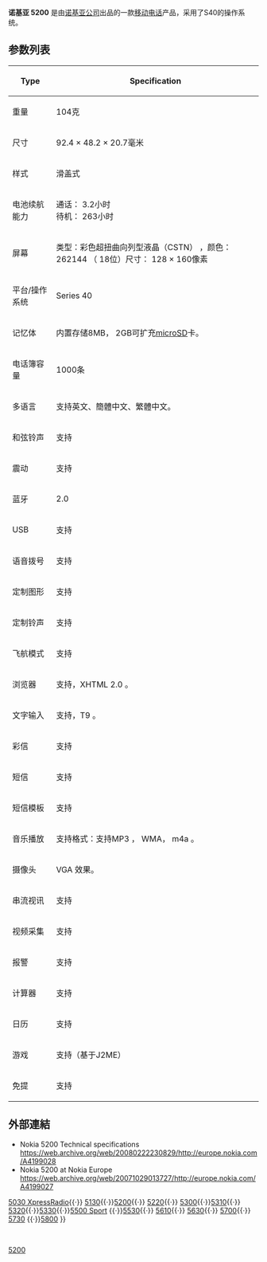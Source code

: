 {{Infobox Mobile |
     name = Nokia 5200 |
     image = Nokia5200Open.jpg |
     networks = [[GSM|GSM]] 900/1800/1900 |
     connectivity = [[GPRS|GPRS]], [[HSCSD|HSCSD]], [[EDGE|EDGE]] Class 10  '''236.8 [[波特率|kbps]]''', [[Bluetooth|Bluetooth]], [[红外通讯技术|IrDA]],  [[USB|USB]]; [[WAP|WAP]] 2.0/[[xHTML|xHTML]], [[HTML|HTML]]|
     memory = 8MB [[快闪存储器|快闪存储器]], [[microSD|microSD]]卡 |
     ringtone = 64和弦, ([[MP3|MP3]]/[[AAC|AAC]]/[[WMA|WMA]]) |
     screen = 128x160, CSTN, 25.6万色|
     camera = [[VGA|VGA]], 640x480像素, 视频短片|
     size = 92.4×48.2×20.7 mm |
     weight = 104g|
     battery =  760 [[mAh|mAh]][[鋰離子電池|鋰離子電池]] (BL-5B) |
}}

'''诺基亚 5200''' 是由[[诺基亚公司|诺基亚公司]]出品的一款[[移动电话|移动电话]]产品，采用了S40的操作系统。

== 参数列表 ==

{| class="wikitable"
!Type
!Specification

|-
|重量 || 104克
|-
|尺寸 || 92.4 × 48.2 × 20.7毫米
|-
|样式 || 滑盖式
|-
|电池续航能力 || 通话： 3.2小时<br />待机： 263小时
|-
|屏幕||类型：彩色超扭曲向列型液晶（CSTN） ，颜色： 262144 （ 18位）尺寸： 128 × 160像素
|-
|平台/操作系统||Series 40 
|-
|记忆体||内置存储8MB， 2GB可扩充[[microSD|microSD]]卡。 
|-
|电话簿容量|| 1000条
|-
|多语言||支持英文、簡體中文、繁體中文。
|-
|和弦铃声||支持
|-
|震动||支持
|-
|蓝牙|| 2.0 
|-
|USB ||支持
|-
|语音拨号||支持
|-
|定制图形||支持
|-
|定制铃声||支持
|-
|飞航模式||支持
|-
|浏览器||支持，XHTML 2.0 。 
|-
|文字输入||支持，T9 。 
|-
|彩信||支持
|-
|短信|| 支持
|-
|短信模板||支持
|-
|音乐播放||支持格式：支持MP3 ， WMA， m4a 。 
|-
|摄像头||VGA 效果。 
|-
|串流视讯||支持
|-
|视频采集||支持
|-
|报警||支持
|-
|计算器||支持
|-
|日历||支持
|-
|游戏||支持（基于J2ME）
|-
|免提||支持
|}

== 外部連結 ==
* Nokia 5200 Technical specifications [https://web.archive.org/web/20080222230829/http://europe.nokia.com/A4199028 https://web.archive.org/web/20080222230829/http://europe.nokia.com/A4199028]
* Nokia 5200 at Nokia Europe [https://web.archive.org/web/20071029013727/http://europe.nokia.com/A4199027 https://web.archive.org/web/20071029013727/http://europe.nokia.com/A4199027] 

{{Navbox
|name  = 诺基亚 XpressMusic 系列手机
|title = [[诺基亚|诺基亚]][[XpressMusic|XpressMusic]]系列
|list1 = [[Nokia_3250|3250]]{{·}} [[Nokia_5030|5030 XpressRadio]]{{·}} [[Nokia_5130|5130]]{{·}}[[Nokia_5200|5200]]{{·}} [[Nokia_5220|5220]]{{·}} [[Nokia_5300|5300]]{{·}}[[Nokia_5310|5310]]{{·}} [[Nokia_5320|5320]]{{·}}[[Nokia_5330|5330]]{{·}}[[Nokia_5500|5500 Sport]] {{·}}[[Nokia_5530|5530]]{{·}}  [[Nokia_5610|5610]]{{·}} [[Nokia_5630|5630]]{{·}} [[Nokia_5700|5700]]{{·}} [[Nokia_5730|5730]] {{·}}[[Nokia_5800|5800]]
}}

[[Category:诺基亚手机|5200]]

{{Nokia phones}}
<br />